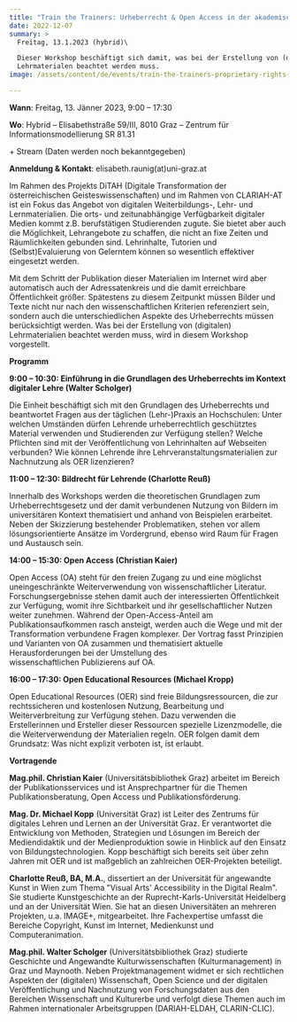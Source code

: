```yaml
---
title: "Train the Trainers: Urheberrecht & Open Access in der akademischen Lehre"
date: 2022-12-07
summary: >
  Freitag, 13.1.2023 (hybrid)\

  Dieser Workshop beschäftigt sich damit, was bei der Erstellung von (digitalen)
  Lehrmaterialen beachtet werden muss.
image: /assets/content/de/events/train-the-trainers-proprietary-rights-open-access-in-academic-teaching/image.png

---
```


**Wann**: Freitag, 13. Jänner 2023, 9:00 – 17:30

**Wo**: Hybrid – Elisabethstraße 59/III, 8010 Graz – Zentrum für Informationsmodellierung SR 81.31

\+ Stream (Daten werden noch bekanntgegeben)

**Anmeldung & Kontakt**: elisabeth.raunig(at)uni-graz.at

Im Rahmen des Projekts DiTAH (Digitale Transformation der österreichischen Geisteswissenschaften) und im Rahmen von CLARIAH-AT ist ein Fokus das Angebot von digitalen Weiterbildungs-, Lehr- und Lernmaterialien. Die orts- und zeitunabhängige Verfügbarkeit digitaler Medien kommt z.B. berufstätigen Studierenden zugute. Sie bietet aber auch die Möglichkeit, Lehrangebote zu schaffen, die nicht an fixe Zeiten und Räumlichkeiten gebunden sind. Lehrinhalte, Tutorien und (Selbst)Evaluierung von Gelerntem können so wesentlich effektiver eingesetzt werden.

Mit dem Schritt der Publikation dieser Materialien im Internet wird aber automatisch auch der Adressatenkreis und die damit erreichbare Öffentlichkeit größer. Spätestens zu diesem Zeitpunkt müssen Bilder und Texte nicht nur nach den wissenschaftlichen Kriterien referenziert sein, sondern auch die unterschiedlichen Aspekte des Urheberrechts müssen berücksichtigt werden. Was bei der Erstellung von (digitalen) Lehrmaterialien beachtet werden muss, wird in diesem Workshop vorgestellt.

**Programm**

**9:00 – 10:30: Einführung in die Grundlagen des Urheberrechts im Kontext digitaler Lehre (Walter Scholger)**

Die Einheit beschäftigt sich mit den Grundlagen des Urheberrechts und beantwortet Fragen aus der täglichen (Lehr-)Praxis an Hochschulen: Unter welchen Umständen dürfen Lehrende urheberrechtlich geschütztes Material verwenden und Studierenden zur Verfügung stellen? Welche Pflichten sind mit der Veröffentlichung von Lehrinhalten auf Webseiten verbunden? Wie können Lehrende ihre Lehrveranstaltungsmaterialien zur Nachnutzung als OER lizenzieren?

**11:00 – 12:30: Bildrecht für Lehrende (Charlotte Reuß)**

Innerhalb des Workshops werden die theoretischen Grundlagen zum Urheberrechtsgesetz und der damit verbundenen Nutzung von Bildern im universitären Kontext thematisiert und anhand von Beispielen erarbeitet. Neben der Skizzierung bestehender Problematiken, stehen vor allem lösungsorientierte Ansätze im Vordergrund, ebenso wird Raum für Fragen und Austausch sein.

**14:00 – 15:30: Open Access (Christian Kaier)**

Open Access (OA) steht für den freien Zugang zu und eine möglichst uneingeschränkte Weiterverwendung von wissenschaftlicher Literatur. Forschungsergebnisse stehen damit auch der interessierten Öffentlichkeit zur Verfügung, womit ihre Sichtbarkeit und ihr gesellschaftlicher Nutzen weiter zunehmen. Während der Open-Access-Anteil am Publikationsaufkommen rasch ansteigt, werden auch die Wege und mit der Transformation verbundene Fragen komplexer. Der Vortrag fasst Prinzipien und Varianten von OA zusammen und thematisiert aktuelle Herausforderungen bei der Umstellung des\
wissenschaftlichen Publizierens auf OA.

**16:00 – 17:30: Open Educational Resources (Michael Kropp)**

Open Educational Resources (OER) sind freie Bildungsressourcen, die zur rechtssicheren und kostenlosen Nutzung, Bearbeitung und Weiterverbreitung zur Verfügung stehen. Dazu verwenden die Erstellerinnen und Ersteller dieser Ressourcen spezielle Lizenzmodelle, die die Weiterverwendung der Materialien regeln. OER folgen damit dem Grundsatz: Was nicht explizit verboten ist, ist erlaubt.

**Vortragende**

**Mag.phil. Christian Kaier** (Universitätsbibliothek Graz) arbeitet im Bereich der Publikationsservices und ist Ansprechpartner für die Themen Publikationsberatung, Open Access und Publikationsförderung.

**Mag. Dr. Michael Kopp** (Universität Graz) ist Leiter des Zentrums für digitales Lehren und Lernen an der Universität Graz. Er verantwortet die Entwicklung von Methoden, Strategien und Lösungen im Bereich der Mediendidaktik und der Medienproduktion sowie in Hinblick auf den Einsatz von Bildungstechnologien. Kopp beschäftigt sich bereits seit über zehn Jahren mit OER und ist maßgeblich an zahlreichen OER-Projekten beteiligt.

**Charlotte Reuß, BA, M.A.**, dissertiert an der Universität für angewandte Kunst in Wien zum Thema "Visual Arts' Accessibility in the Digital Realm". Sie studierte Kunstgeschichte an der Ruprecht-Karls-Universität Heidelberg und an der Universität Wien. Sie hat an diesen Universitäten an mehreren Projekten, u.a. IMAGE+, mitgearbeitet. Ihre Fachexpertise umfasst die Bereiche Copyright, Kunst im Internet, Medienkunst und Computeranimation.

**Mag.phil. Walter Scholger** (Universitätsbibliothek Graz) studierte Geschichte und Angewandte Kulturwissenschaften (Kulturmanagement) in Graz und Maynooth. Neben Projektmanagement widmet er sich rechtlichen Aspekten der (digitalen) Wissenschaft, Open Science und der digitalen Veröffentlichung und Nachnutzung von Forschungsdaten aus den Bereichen Wissenschaft und Kulturerbe und verfolgt diese Themen auch im Rahmen internationaler Arbeitsgruppen (DARIAH-ELDAH, CLARIN-CLIC).

